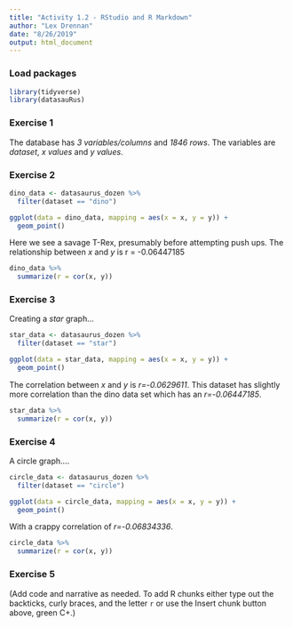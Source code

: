 ```yaml
---
title: "Activity 1.2 - RStudio and R Markdown"
author: "Lex Drennan"
date: "8/26/2019"
output: html_document
---
```


### Load packages

```r
library(tidyverse) 
library(datasauRus)
```


### Exercise 1

The database has *3 variables/columns* and *1846 rows*. The variables are *dataset*, *x values* and *y values*. 

### Exercise 2

```r
dino_data <- datasaurus_dozen %>%
  filter(dataset == "dino")

ggplot(data = dino_data, mapping = aes(x = x, y = y)) +
  geom_point()
```

Here we see a savage T-Rex, presumably before attempting push ups. 
The relationship between *x* and *y* is r = -0.06447185

```r
dino_data %>%
  summarize(r = cor(x, y))
```

### Exercise 3
Creating a *star* graph...
```r
star_data <- datasaurus_dozen %>%
  filter(dataset == "star")

ggplot(data = star_data, mapping = aes(x = x, y = y)) +
  geom_point()
```

The correlation between *x* and *y* is *r=-0.0629611*. This dataset has slightly more correlation than the dino data set which has an *r=-0.06447185*.

```r
star_data %>%
  summarize(r = cor(x, y))
```

### Exercise 4
A circle graph....
```r
circle_data <- datasaurus_dozen %>%
  filter(dataset == "circle")

ggplot(data = circle_data, mapping = aes(x = x, y = y)) +
  geom_point()
```

With a crappy correlation of *r=-0.06834336*.

```r
circle_data %>%
  summarize(r = cor(x, y))
```

### Exercise 5

(Add code and narrative as needed. To add R chunks either type out the backticks, curly braces, and the letter `r` or use the Insert chunk button above, green C+.)